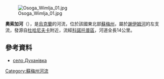 [[Image:Osoga_Wimlja_01.jpg|right]]

'''奧索加河'''（{{lang-uk|Щемля}}），是[[烏克蘭|烏克蘭]]的河流，位於該國東北部[[蘇梅州|蘇梅州]]，屬於[[謝伊姆河|謝伊姆河]]的左支流，發源自[[杜哈尼夫卡|杜哈尼夫卡]]附近，流經[[科諾托普區|科諾托普區]]，河道全長14公里。

==參考資料==
* [http://konotoprairada.com.ua/index.php?option=com_content&task=view&id=63&Itemid=86 село Духанівка] {{Wayback|url=http://konotoprairada.com.ua/index.php?option=com_content&task=view&id=63&Itemid=86 |date=20200922014437 }}

{{DEFAULTSORT:Осога}}
[[Category:蘇梅州河流|Category:蘇梅州河流]]


{{Ukraine-river-stub}}